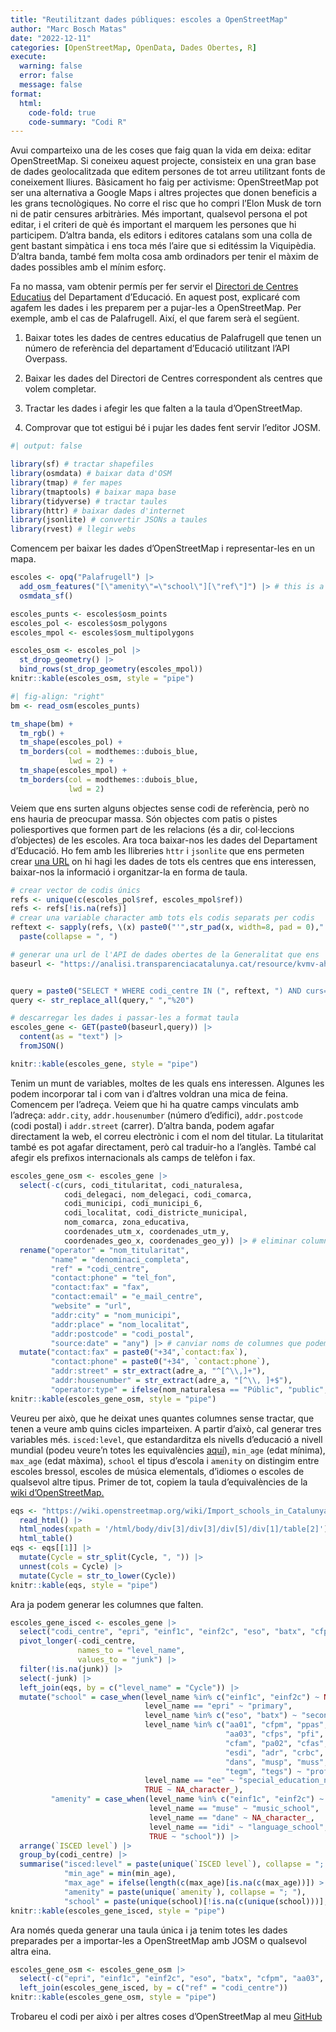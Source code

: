 ```yaml
---
title: "Reutilitzant dades públiques: escoles a OpenStreetMap"
author: "Marc Bosch Matas"
date: "2022-12-11"
categories: [OpenStreetMap, OpenData, Dades Obertes, R]
execute:
  warning: false
  error: false
  message: false
format:
  html: 
    code-fold: true
    code-summary: "Codi R"
---
```


Avui comparteixo una de les coses que faig quan la vida em deixa: editar OpenStreetMap. Si coneixeu aquest projecte, consisteix en una gran base de dades geolocalitzada que editem persones de tot arreu utilitzant fonts de coneixement lliures. Bàsicament ho faig per activisme: OpenStreetMap pot ser una alternativa a Google Maps i altres projectes que donen beneficis a les grans tecnològiques. No corre el risc que ho compri l'Elon Musk de torn ni de patir censures arbitràries. Més important, qualsevol persona el pot editar, i el criteri de què és important el marquem les persones que hi participem. D'altra banda, els editors i editores catalans som una colla de gent bastant simpàtica i ens toca més l'aire que si editéssim la Viquipèdia. D'altra banda, també fem molta cosa amb ordinadors per tenir el màxim de dades possibles amb el mínim esforç.

Fa no massa, vam obtenir permís per fer servir el [Directori de Centres Educatius](https://analisi.transparenciacatalunya.cat/Educaci-/Directori-de-centres-docents-anual-Base-2020/kvmv-ahh4) del Departament d'Educació. En aquest post, explicaré com agafem les dades i les preparem per a pujar-les a OpenStreetMap. Per exemple, amb el cas de Palafrugell. Així, el que farem serà el següent.

1) Baixar totes les dades de centres educatius de Palafrugell que tenen un número de referència del departament d'Educació utilitzant l'API Overpass.

2) Baixar les dades del Directori de Centres correspondent als centres que volem completar.

3) Tractar les dades i afegir les que falten a la taula d'OpenStreetMap.

4) Comprovar que tot estigui bé i pujar les dades fent servir l'editor JOSM.

```r
#| output: false

library(sf) # tractar shapefiles
library(osmdata) # baixar data d'OSM
library(tmap) # fer mapes
library(tmaptools) # baixar mapa base
library(tidyverse) # tractar taules
library(httr) # baixar dades d'internet
library(jsonlite) # convertir JSONs a taules
library(rvest) # llegir webs
```



Comencem per baixar les dades d'OpenStreetMap i representar-les en un mapa.

```r
escoles <- opq("Palafrugell") |> 
  add_osm_features("[\"amenity\"=\"school\"][\"ref\"]") |> # this is a lot more cumbersome but allows to filter for missing tags
  osmdata_sf()

escoles_punts <- escoles$osm_points
escoles_pol <- escoles$osm_polygons
escoles_mpol <- escoles$osm_multipolygons

escoles_osm <- escoles_pol |> 
  st_drop_geometry() |> 
  bind_rows(st_drop_geometry(escoles_mpol))
knitr::kable(escoles_osm, style = "pipe")
```


```r
#| fig-align: "right"
bm <- read_osm(escoles_punts)

tm_shape(bm) + 
  tm_rgb() + 
  tm_shape(escoles_pol) + 
  tm_borders(col = modthemes::dubois_blue,
             lwd = 2) + 
  tm_shape(escoles_mpol) + 
  tm_borders(col = modthemes::dubois_blue,
             lwd = 2)
```

Veiem que ens surten alguns objectes sense codi de referència, però no ens hauria de preocupar massa. Són objectes com patis o pistes poliesportives que formen part de les relacions (és a dir, col·leccions d'objectes) de les escoles. Ara toca baixar-nos les dades del Departament d'Educació. Ho fem amb les llibreries ```httr``` i ```jsonlite``` que ens permeten crear [una URL](https://analisi.transparenciacatalunya.cat/resource/kvmv-ahh4.json?$query=SELECT%20*%20WHERE%20codi_centre%20IN%20('17002491',%20'17002511',%20'17006782',%20'17002557',%20'17002521',%20'17002481',%20'17004876',%20'17008523',%20'17002545')%20AND%20curs='2022/2023') on hi hagi les dades de tots els centres que ens interessen, baixar-nos la informació i organitzar-la en forma de taula. 


```r
# crear vector de codis únics
refs <- unique(c(escoles_pol$ref, escoles_mpol$ref))
refs <- refs[!is.na(refs)]
# crear una variable character amb tots els codis separats per codis
reftext <- sapply(refs, \(x) paste0("'",str_pad(x, width=8, pad = 0),"'")) |> 
  paste(collapse = ", ")

# generar una url de l'API de dades obertes de la Generalitat que ens
baseurl <- "https://analisi.transparenciacatalunya.cat/resource/kvmv-ahh4.json?$query="


query = paste0("SELECT * WHERE codi_centre IN (", reftext, ") AND curs='2022/2023'")
query <- str_replace_all(query," ","%20")

# descarregar les dades i passar-les a format taula
escoles_gene <- GET(paste0(baseurl,query)) |> 
  content(as = "text") |> 
  fromJSON()

knitr::kable(escoles_gene, style = "pipe")
```


Tenim un munt de variables, moltes de les quals ens interessen. Algunes les podem incorporar tal i com van i d'altres voldran una mica de feina. Comencem per l'adreça. Veiem que hi ha quatre camps vinculats amb l'adreça: ```addr.city```, ```addr.housenumber``` (número d'edifici), ```addr.postcode``` (codi postal) i ```addr.street``` (carrer). D'altra banda, podem agafar directament la web, el correu electrònic i  com el nom del titular. La titularitat també es pot agafar directament, però cal traduir-ho a l'anglès. També cal afegir els prefixos internacionals als camps de telèfon i fax.

```r
escoles_gene_osm <- escoles_gene |> 
  select(-c(curs, codi_titularitat, codi_naturalesa, 
            codi_delegaci, nom_delegaci, codi_comarca,
            codi_municipi, codi_municipi_6, 
            codi_localitat, codi_districte_municipal, 
            nom_comarca, zona_educativa,
            coordenades_utm_x, coordenades_utm_y,
            coordenades_geo_x, coordenades_geo_y)) |> # eliminar columnes que no calen
  rename("operator" = "nom_titularitat",
         "name" = "denominaci_completa",
         "ref" = "codi_centre",
         "contact:phone" = "tel_fon",
         "contact:fax" = "fax",
         "contact:email" = "e_mail_centre",
         "website" = "url",
         "addr:city" = "nom_municipi",
         "addr:place" = "nom_localitat",
         "addr:postcode" = "codi_postal",
         "source:date" = "any") |> # canviar noms de columnes que podem adaptar "tal qual"
  mutate("contact:fax" = paste0("+34",`contact:fax`),
         "contact:phone" = paste0("+34", `contact:phone`),
         "addr:street" = str_extract(adre_a, "^[^\\,]+"),
         "addr:housenumber" = str_extract(adre_a, "[^\\, ]+$"),
         "operator:type" = ifelse(nom_naturalesa == "Públic", "public", "private"))
knitr::kable(escoles_gene_osm, style = "pipe")
```


Veureu per això, que he deixat unes quantes columnes sense tractar, que tenen a veure amb quins cicles imparteixen. A partir d'això, cal generar tres variables més. ```isced:level```, que estandarditza els nivells d'educació a nivell mundial (podeu veure'n totes les equivalències [aquí](http://uis.unesco.org/sites/default/files/documents/international-standard-classification-of-education-1997-en_0.pdf)), ```min_age``` (edat mínima), ```max_age``` (edat màxima), ```school``` el tipus d'escola i ```amenity``` on distingim entre escoles bressol, escoles de música elementals, d'idiomes o escoles de qualsevol altre tipus. Primer de tot, copiem la taula d'equivalències de la [wiki d'OpenStreetMap.](https://wiki.openstreetmap.org/wiki/Import_schools_in_Catalunya)


```r
eqs <- "https://wiki.openstreetmap.org/wiki/Import_schools_in_Catalunya" |> 
  read_html() |> 
  html_nodes(xpath = '/html/body/div[3]/div[3]/div[5]/div[1]/table[2]') |> 
  html_table()
eqs <- eqs[[1]] |> 
  mutate(Cycle = str_split(Cycle, ", ")) |> 
  unnest(cols = Cycle) |> 
  mutate(Cycle = str_to_lower(Cycle))
knitr::kable(eqs, style = "pipe")
```



Ara ja podem generar les columnes que falten.

```r
escoles_gene_isced <- escoles_gene |> 
  select("codi_centre", "epri", "einf1c", "einf2c", "eso", "batx", "cfpm", "aa03", "cfps", "pfi") |> 
  pivot_longer(-codi_centre,
               names_to = "level_name",
               values_to = "junk") |> 
  filter(!is.na(junk)) |> 
  select(-junk) |> 
  left_join(eqs, by = c("level_name" = "Cycle")) |> 
  mutate("school" = case_when(level_name %in% c("einf1c", "einf2c") ~ NA_character_,
                              level_name == "epri" ~ "primary",
                              level_name %in% c("eso", "batx") ~ "secondary",
                              level_name %in% c("aa01", "cfpm", "ppas", 
                                                "aa03", "cfps", "pfi", "pa01",
                                                "cfam", "pa02", "cfas",
                                                "esdi", "adr", "crbc",
                                                "dans", "musp", "muss",
                                                "tegm", "tegs") ~ "professional",
                              level_name == "ee" ~ "special_education_needs",
                              TRUE ~ NA_character_),
         "amenity" = case_when(level_name %in% c("einf1c", "einf2c") ~ "kindergarten",
                               level_name == "muse" ~ "music_school",
                               level_name == "dane" ~ NA_character_,
                               level_name == "idi" ~ "language_school",
                               TRUE ~ "school")) |> 
  arrange(`ISCED level`) |> 
  group_by(codi_centre) |> 
  summarise("isced:level" = paste(unique(`ISCED level`), collapse = "; "),
            "min_age" = min(min_age),
            "max_age" = ifelse(length(c(max_age)[is.na(c(max_age))]) > 0, NA_integer_,max(max_age)),
            "amenity" = paste(unique(`amenity`), collapse = "; "),
            "school" = paste(unique(school)[!is.na(c(unique(school)))], collapse = "; "))
knitr::kable(escoles_gene_isced, style = "pipe")
```


Ara només queda generar una taula única i ja tenim totes les dades preparades per a importar-les a OpenStreetMap amb JOSM o qualsevol altra eina.

```r
escoles_gene_osm <- escoles_gene_osm |> 
  select(-c("epri", "einf1c", "einf2c", "eso", "batx", "cfpm", "aa03", "cfps", "pfi", "nom_naturalesa", "adre_a")) |> 
  left_join(escoles_gene_isced, by = c("ref" = "codi_centre"))
knitr::kable(escoles_gene_osm, style = "pipe")
```


Trobareu el codi per això i per altres coses d'OpenStreetMap al meu [GitHub](https://github.com/marcboschmatas/coses_openstreetmap)